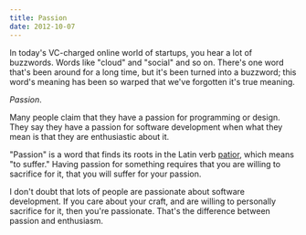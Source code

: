 ```yaml
---
title: Passion
date: 2012-10-07
---
```



In today's VC-charged online world of startups, you hear a lot of buzzwords. Words like "cloud" and "social" and so on. There's one word that's been around for a long time, but it's been turned into a buzzword; this word's meaning has been so warped that we've forgotten it's true meaning.

_Passion_.

Many people claim that they have a passion for programming or design. They say they have a passion for software development when what they mean is that they are enthusiastic about it.

"Passion" is a word that finds its roots in the Latin verb [patior](http://en.wiktionary.org/wiki/patior#Latin), which means "to suffer." Having passion for something requires that you are willing to sacrifice for it, that you will suffer for your passion.

I don't doubt that lots of people are passionate about software development. If you care about your craft, and are willing to personally sacrifice for it, then you're passionate. That's the difference between passion and enthusiasm.


  